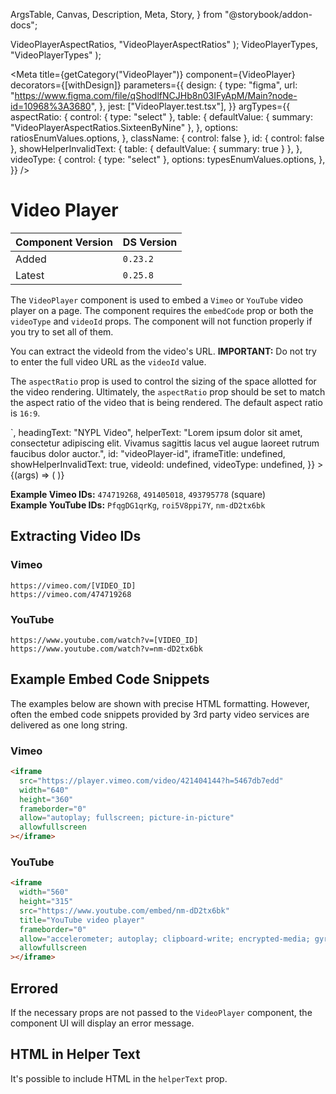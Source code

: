   ArgsTable,
  Canvas,
  Description,
  Meta,
  Story,
} from "@storybook/addon-docs";


  VideoPlayerAspectRatios,
  "VideoPlayerAspectRatios"
);
  VideoPlayerTypes,
  "VideoPlayerTypes"
);

<Meta
  title={getCategory("VideoPlayer")}
  component={VideoPlayer}
  decorators={[withDesign]}
  parameters={{
    design: {
      type: "figma",
      url: "https://www.figma.com/file/qShodlfNCJHb8n03IFyApM/Main?node-id=10968%3A3680",
    },
    jest: ["VideoPlayer.test.tsx"],
  }}
  argTypes={{
    aspectRatio: {
      control: { type: "select" },
      table: {
        defaultValue: { summary: "VideoPlayerAspectRatios.SixteenByNine" },
      },
      options: ratiosEnumValues.options,
    },
    className: { control: false },
    id: { control: false },
    showHelperInvalidText: {
      table: { defaultValue: { summary: true } },
    },
    videoType: {
      control: { type: "select" },
      options: typesEnumValues.options,
    },
  }}
/>

# Video Player

| Component Version | DS Version |
| ----------------- | ---------- |
| Added             | `0.23.2`   |
| Latest            | `0.25.8`   |

<Description of={VideoPlayer} />

The `VideoPlayer` component is used to embed a `Vimeo` or `YouTube` video player on a page. The component requires the `embedCode` prop or both the `videoType` and `videoId` props. The component will not function properly if you try to set all of them.

You can extract the videoId from the video's URL. **IMPORTANT:** Do not try to enter the full video URL as the `videoId` value.

The `aspectRatio` prop is used to control the sizing of the space allotted for the video rendering. Ultimately, the `aspectRatio` prop should be set to match the aspect ratio of the video that is being rendered. The default aspect ratio is `16:9`.

<Canvas withToolbar>
  <Story
    name="VideoPlayer"
    args={{
      aspectRatio: "VideoPlayerAspectRatios.SixteenByNine",
      className: undefined,
      descriptionText:
        "Fusce dapibus, tellus ac cursus commodo, tortor mauris condimentum nibh, ut fermentum massa justo sit amet risus. Cum sociis natoque penatibus et magnis dis parturient montes, nascetur ridiculus mus.",
      embedCode: `<iframe src="https://player.vimeo.com/video/421404144?h=5467db7edd" width="640" height="360" frameborder="0" allow="autoplay; fullscreen; picture-in-picture" allowfullscreen></iframe>`,
      headingText: "NYPL Video",
      helperText:
        "Lorem ipsum dolor sit amet, consectetur adipiscing elit. Vivamus sagittis lacus vel augue laoreet rutrum faucibus dolor auctor.",
      id: "videoPlayer-id",
      iframeTitle: undefined,
      showHelperInvalidText: true,
      videoId: undefined,
      videoType: undefined,
    }}
  >
    {(args) => (
      <VideoPlayer
        {...args}
        aspectRatio={ratiosEnumValues.getValue(args.aspectRatio)}
        embedCode={args.embedCode}
        videoType={args.videoType && typesEnumValues.getValue(args.videoType)}
      />
    )}
  </Story>
</Canvas>

<ArgsTable story="VideoPlayer" />

**Example Vimeo IDs:** `474719268`, `491405018`, `493795778` (square)<br />
**Example YouTube IDs:** `PfqgDG1qrKg`, `roi5V8ppi7Y`, `nm-dD2tx6bk`

## Extracting Video IDs

### Vimeo

```
https://vimeo.com/[VIDEO_ID]
https://vimeo.com/474719268
```

### YouTube

```
https://www.youtube.com/watch?v=[VIDEO_ID]
https://www.youtube.com/watch?v=nm-dD2tx6bk
```

## Example Embed Code Snippets

The examples below are shown with precise HTML formatting. However, often the embed code snippets provided by 3rd party video services are delivered as one long string.

### Vimeo

```html
<iframe
  src="https://player.vimeo.com/video/421404144?h=5467db7edd"
  width="640"
  height="360"
  frameborder="0"
  allow="autoplay; fullscreen; picture-in-picture"
  allowfullscreen
></iframe>
```

### YouTube

```html
<iframe
  width="560"
  height="315"
  src="https://www.youtube.com/embed/nm-dD2tx6bk"
  title="YouTube video player"
  frameborder="0"
  allow="accelerometer; autoplay; clipboard-write; encrypted-media; gyroscope; picture-in-picture"
  allowfullscreen
></iframe>
```

## Errored

If the necessary props are not passed to the `VideoPlayer` component, the component UI will display an error message.

<Canvas>
  <DSProvider>
    <VideoPlayer
      videoId="https://vimeo.com/474719268"
      videoType={VideoPlayerTypes.Vimeo}
    />
  </DSProvider>
</Canvas>

## HTML in Helper Text

It's possible to include HTML in the `helperText` prop.

<Canvas>
  <DSProvider>
    <VideoPlayer
      helperText="This helper text <b>contains HTML</b>."
      videoId="474719268"
      videoType={VideoPlayerTypes.Vimeo}
    />
  </DSProvider>
</Canvas>
